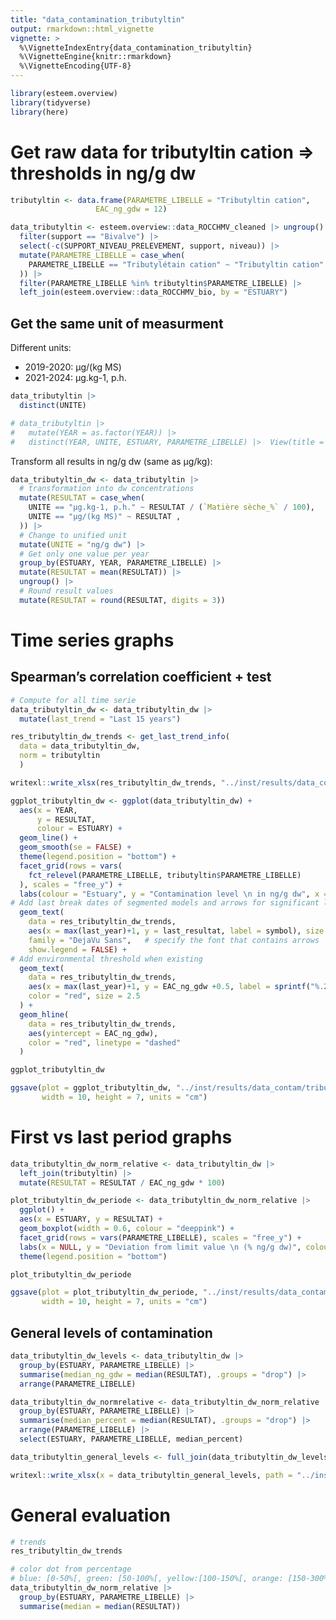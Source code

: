 ```yaml
---
title: "data_contamination_tributyltin"
output: rmarkdown::html_vignette
vignette: >
  %\VignetteIndexEntry{data_contamination_tributyltin}
  %\VignetteEngine{knitr::rmarkdown}
  %\VignetteEncoding{UTF-8}
---
```


```r
library(esteem.overview)
library(tidyverse)
library(here)
```

# Get raw data for tributyltin cation => thresholds in ng/g dw
```r
tributyltin <- data.frame(PARAMETRE_LIBELLE = "Tributyltin cation",
                   EAC_ng_gdw = 12)

data_tributyltin <- esteem.overview::data_ROCCHMV_cleaned |> ungroup() |>
  filter(support == "Bivalve") |>
  select(-c(SUPPORT_NIVEAU_PRELEVEMENT, support, niveau)) |>
  mutate(PARAMETRE_LIBELLE = case_when(
    PARAMETRE_LIBELLE == "Tributylétain cation" ~ "Tributyltin cation"
  )) |> 
  filter(PARAMETRE_LIBELLE %in% tributyltin$PARAMETRE_LIBELLE) |>
  left_join(esteem.overview::data_ROCCHMV_bio, by = "ESTUARY")
```

## Get the same unit of measurment

Different units:

- 2019-2020: µg/(kg MS)
- 2021-2024: µg.kg-1, p.h.
```r
data_tributyltin |>
  distinct(UNITE)

# data_tributyltin |>
#   mutate(YEAR = as.factor(YEAR)) |>
#   distinct(YEAR, UNITE, ESTUARY, PARAMETRE_LIBELLE) |>  View(title = "tributyltin units")
```

Transform all results in ng/g dw (same as µg/kg):
```r
data_tributyltin_dw <- data_tributyltin |>
  # transformation into dw concentrations
  mutate(RESULTAT = case_when(
    UNITE == "µg.kg-1, p.h." ~ RESULTAT / (`Matière sèche_%` / 100),
    UNITE == "µg/(kg MS)" ~ RESULTAT ,
  )) |>
  # Change to unified unit
  mutate(UNITE = "ng/g dw") |>
  # Get only one value per year
  group_by(ESTUARY, YEAR, PARAMETRE_LIBELLE) |>
  mutate(RESULTAT = mean(RESULTAT)) |>
  ungroup() |>
  # Round result values
  mutate(RESULTAT = round(RESULTAT, digits = 3))

```

# Time series graphs

## Spearman's correlation coefficient + test
```r
# Compute for all time serie
data_tributyltin_dw <- data_tributyltin_dw |> 
  mutate(last_trend = "Last 15 years")

res_tributyltin_dw_trends <- get_last_trend_info(
  data = data_tributyltin_dw, 
  norm = tributyltin
  )

writexl::write_xlsx(res_tributyltin_dw_trends, "../inst/results/data_contam/tributyltin/recent_trends_tributyltin_dw.xlsx")
```

```r
ggplot_tributyltin_dw <- ggplot(data_tributyltin_dw) +
  aes(x = YEAR,
      y = RESULTAT,
      colour = ESTUARY) +
  geom_line() +
  geom_smooth(se = FALSE) +
  theme(legend.position = "bottom") +
  facet_grid(rows = vars(
    fct_relevel(PARAMETRE_LIBELLE, tributyltin$PARAMETRE_LIBELLE)
  ), scales = "free_y") +
  labs(colour = "Estuary", y = "Contamination level \n in ng/g dw", x = NULL) +
# Add last break dates of segmented models and arrows for significant last trends
  geom_text(
    data = res_tributyltin_dw_trends,
    aes(x = max(last_year)+1, y = last_resultat, label = symbol), size = rel(6),
    family = "DejaVu Sans",   # specify the font that contains arrows
    show.legend = FALSE) +
# Add environmental threshold when existing
  geom_text(
    data = res_tributyltin_dw_trends,
    aes(x = max(last_year)+1, y = EAC_ng_gdw +0.5, label = sprintf("%.2f", EAC_ng_gdw)),
    color = "red", size = 2.5
  ) +
  geom_hline(
    data = res_tributyltin_dw_trends,
    aes(yintercept = EAC_ng_gdw),
    color = "red", linetype = "dashed"
  )

ggplot_tributyltin_dw

ggsave(plot = ggplot_tributyltin_dw, "../inst/results/data_contam/tributyltin/ggplot_tributyltin_dw_time_series.jpg",
       width = 10, height = 7, units = "cm")
```

# First vs last period graphs
```r
data_tributyltin_dw_norm_relative <- data_tributyltin_dw |>
  left_join(tributyltin) |>
  mutate(RESULTAT = RESULTAT / EAC_ng_gdw * 100)
```

```r
plot_tributyltin_dw_periode <- data_tributyltin_dw_norm_relative |>
  ggplot() +
  aes(x = ESTUARY, y = RESULTAT) +
  geom_boxplot(width = 0.6, colour = "deeppink") +
  facet_grid(rows = vars(PARAMETRE_LIBELLE), scales = "free_y") +
  labs(x = NULL, y = "Deviation from limit value \n (% ng/g dw)", colour = "Period") +
  theme(legend.position = "bottom")

plot_tributyltin_dw_periode

ggsave(plot = plot_tributyltin_dw_periode, "../inst/results/data_contam/tributyltin/ggplot_tributyltin_dw_periods.jpg",
       width = 10, height = 7, units = "cm")
```

## General levels of contamination
```r
data_tributyltin_dw_levels <- data_tributyltin_dw |> 
  group_by(ESTUARY, PARAMETRE_LIBELLE) |> 
  summarise(median_ng_gdw = median(RESULTAT), .groups = "drop") |> 
  arrange(PARAMETRE_LIBELLE)

data_tributyltin_dw_normrelative <- data_tributyltin_dw_norm_relative |> 
  group_by(ESTUARY, PARAMETRE_LIBELLE) |> 
  summarise(median_percent = median(RESULTAT), .groups = "drop") |> 
  arrange(PARAMETRE_LIBELLE) |>  
  select(ESTUARY, PARAMETRE_LIBELLE, median_percent)

data_tributyltin_general_levels <- full_join(data_tributyltin_dw_levels, data_tributyltin_dw_normrelative)

writexl::write_xlsx(x = data_tributyltin_general_levels, path = "../inst/results/data_contam/tributyltin/summarised_levels_data_tributyltin_dw.xlsx")
```

# General evaluation
```r
# trends
res_tributyltin_dw_trends

# color dot from percentage
# blue: [0-50%[, green: [50-100%[, yellow:[100-150%[, orange: [150-300%[, red: [300-500%[, black: > 500%
data_tributyltin_dw_norm_relative |>
  group_by(ESTUARY, PARAMETRE_LIBELLE) |>
  summarise(median = median(RESULTAT))
```


